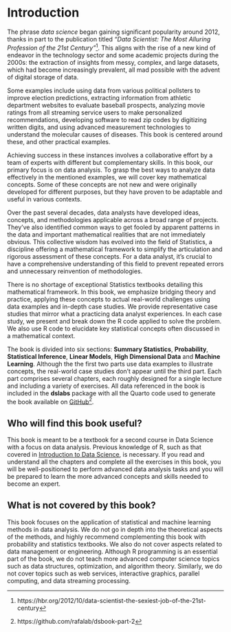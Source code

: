 # Introduction {.unnumbered}

The phrase _data science_ began gaining significant popularity around 2012, thanks in part to the publication  titled _"Data Scientist: The Most Alluring Profession of the 21st Century"_^[https://hbr.org/2012/10/data-scientist-the-sexiest-job-of-the-21st-century]. This aligns with the rise of a new kind of endeavor in the technology sector and some academic projects during the 2000s: the extraction of insights from messy, complex, and large datasets, which had become increasingly prevalent, all mad possible with the advent of digital storage of data.

Some examples include using data from various political pollsters to improve election predictions, extracting information from athletic department websites to evaluate baseball prospects, analyzing movie ratings from all streaming service users to make personalized recommendations, developing software to read zip codes by digitizing written digits, and using advanced measurement technologies to understand the molecular causes of diseases. This book is centered around these, and other practical examples.

Achieving success in these instances involves a collaborative effort by a team of experts with different but complementary skills. In this book, our primary focus is on data analysis. To grasp the best ways to analyze data effectively in the mentioned examples, we will cover  key mathematical concepts. Some of these concepts are not new and were originally developed for different purposes, but they have proven to be adaptable and useful in various contexts.

Over the past several decades, data analysts have developed ideas, concepts, and methodologies applicable across a broad range of projects. They've also identified common ways to get fooled by apparent patterns in the data and important mathematical realities that are not immediately obvious. This collective wisdom has evolved into the field of Statistics, a discipline offering a mathematical framework to simplify the articulation and rigorous assessment of these concepts. For a data analyst, it's crucial to have a comprehensive understanding of this field to prevent repeated errors and unnecessary reinvention of methodologies.

There is no shortage of exceptional Statistics textbooks detailing this mathematical framework. In this book, we emphasize bridging theory and practice, applying these concepts to actual real-world challenges using data examples and in-depth case studies. We provide  representative case studies that mirror what a practicing data analyst experiences. In each case study, we present and break down the R code applied to solve the problem. We also use R code to elucidate key statistical concepts often discussed in a mathematical context.

The book is divided into six sections: **Summary Statistics**, **Probability**, **Statistical Inference**, **Linear Models**, **High Dimensional Data** and **Machine Learning**. Although the the first two parts use data examples to illustrate concepts, the real-world case studies don't appear until the third part. Each part comprises several chapters, each roughly designed for a single lecture and including a variety of exercises. All data referenced in the book is included in the **dslabs** package with all the Quarto code used to generate the book available on [GitHub](https://github.com/rafalab/dsbook-part-2)^[https://github.com/rafalab/dsbook-part-2].


## Who will find this book useful? {.unnumbered}

This book is meant to be a textbook for a second course in Data Science with a focus on data analysis. Previous knowledge of R, such as that covered in [Introduction to Data Science](http://rafalab.dfci.harvard.edu/dsbook-part-1/), is necessary. If you read and understand all the chapters and complete all the exercises in this book, you will be well-positioned to perform advanced data analysis tasks and you will be prepared to learn the more advanced concepts and skills needed to become an expert.

## What is not covered by this book? {.unnumbered}

This book focuses on the application of statistical and machine learning methods in data analysis. We do not go in depth into the theoretical aspects of the methods, and highly recommend complementing this book with probability and statistics textbooks. We also do not cover aspects related to data management or engineering. Although R programming is an essential part of the book, we do not teach more advanced computer science topics such as data structures, optimization, and algorithm theory. Similarly, we do not cover topics such as web services, interactive graphics, parallel computing, and data streaming processing.
